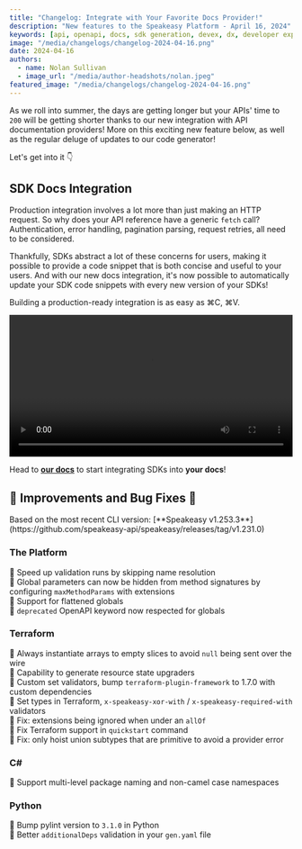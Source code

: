 ```yaml
---
title: "Changelog: Integrate with Your Favorite Docs Provider!"
description: "New features to the Speakeasy Platform - April 16, 2024"
keywords: [api, openapi, docs, sdk generation, devex, dx, developer experience]
image: "/media/changelogs/changelog-2024-04-16.png"
date: 2024-04-16
authors:
  - name: Nolan Sullivan
  - image_url: "/media/author-headshots/nolan.jpeg"
featured_image: "/media/changelogs/changelog-2024-04-16.png"
---
```




As we roll into summer, the days are getting longer but your APIs' time to `200` will be getting shorter thanks to our new integration with API documentation providers! More on this exciting new feature below, as well as the regular deluge of updates to our code generator!

Let's get into it 👇

## SDK Docs Integration

Production integration involves a lot more than just making an HTTP request. So why does your API reference have a generic `fetch` call? Authentication, error handling, pagination parsing, request retries, all need to be considered.

Thankfully, SDKs abstract a lot of these concerns for users, making it possible to provide a code snippet that is both concise and useful to your users. And with our new docs integration, it's now possible to automatically update your SDK code snippets with every new version of your SDKs!

Building a production-ready integration is as easy as ⌘C, ⌘V.


<div className='mt-10'>
  <video controls={false} loop={true} autoPlay={true} width="100%" >
    <source src={ snippets_url } type="video/mp4" />
  </video>
</div>

Head to [**our docs**](/docs/mintlify) to start integrating SDKs into **your docs**!

## 🚢 Improvements and Bug Fixes 🐛

<Callout title="Note" type="info">
Based on the most recent CLI version: [**Speakeasy v1.253.3**](https://github.com/speakeasy-api/speakeasy/releases/tag/v1.231.0)
</Callout>

### The Platform

🚢 Speed up validation runs by skipping name resolution \
🚢 Global parameters can now be hidden from method signatures by configuring `maxMethodParams` with extensions \
🚢 Support for flattened globals \
🚢 `deprecated` OpenAPI keyword now respected for globals

### Terraform

🚢 Always instantiate arrays to empty slices to avoid `null` being sent over the wire \
🚢 Capability to generate resource state upgraders \
🚢 Custom set validators, bump `terraform-plugin-framework` to 1.7.0 with custom dependencies \
🚢 Set types in Terraform, `x-speakeasy-xor-with` / `x-speakeasy-required-with` validators \
🐛 Fix: extensions being ignored when under an `allOf` \
🐛 Fix Terraform support in `quickstart` command \
🐛 Fix: only hoist union subtypes that are primitive to avoid a provider error 

### C#

🚢 Support multi-level package naming and non-camel case namespaces

### Python

🚢 Bump pylint version to `3.1.0` in Python \
🚢 Better `additionalDeps` validation in your `gen.yaml` file
